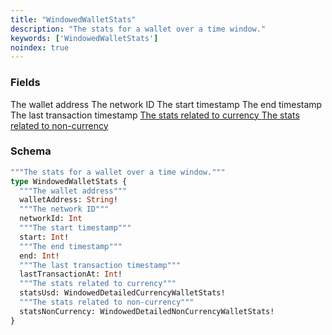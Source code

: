 ```yaml
---
title: "WindowedWalletStats"
description: "The stats for a wallet over a time window."
keywords: ['WindowedWalletStats']
noindex: true
---
```


### Fields

<ResponseField name="walletAddress" type="String!" required>
  The wallet address
</ResponseField>

<ResponseField name="networkId" type="Int">
  The network ID
</ResponseField>

<ResponseField name="start" type="Int!" required>
  The start timestamp
</ResponseField>

<ResponseField name="end" type="Int!" required>
  The end timestamp
</ResponseField>

<ResponseField name="lastTransactionAt" type="Int!" required>
  The last transaction timestamp
</ResponseField>

<a href="/api-reference/types/windoweddetailedcurrencywalletstats">
  <ResponseField name="statsUsd" type="WindowedDetailedCurrencyWalletStats!" required>
    The stats related to currency
  </ResponseField>
</a>

<a href="/api-reference/types/windoweddetailednoncurrencywalletstats">
  <ResponseField name="statsNonCurrency" type="WindowedDetailedNonCurrencyWalletStats!" required>
    The stats related to non-currency
  </ResponseField>
</a>

### Schema


```graphql 
"""The stats for a wallet over a time window."""
type WindowedWalletStats {
  """The wallet address"""
  walletAddress: String!
  """The network ID"""
  networkId: Int
  """The start timestamp"""
  start: Int!
  """The end timestamp"""
  end: Int!
  """The last transaction timestamp"""
  lastTransactionAt: Int!
  """The stats related to currency"""
  statsUsd: WindowedDetailedCurrencyWalletStats!
  """The stats related to non-currency"""
  statsNonCurrency: WindowedDetailedNonCurrencyWalletStats!
}
```
